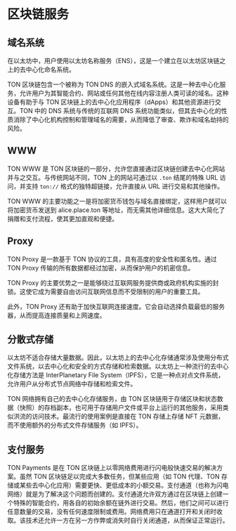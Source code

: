 # 区块链服务

## 域名系统

在以太坊中，用户使用以太坊名称服务（ENS），这是一个建立在以太坊区块链之上的去中心化命名系统。

TON 区块链包含一个被称为 TON DNS 的嵌入式域名系统。这是一种去中心化服务，允许用户为其智能合约、网站或任何其他在线内容注册人类可读的域名。这种设备有助于与 TON 区块链上的去中心化应用程序（dApps）和其他资源进行交互。TON 中的 DNS 系统与传统的互联网 DNS 系统功能类似，但其去中心化的性质消除了中心化机构控制和管理域名的需要，从而降低了审查、欺诈和域名劫持的风险。

## WWW

TON WWW 是 TON 区块链的一部分，允许您直接通过区块链创建去中心化网站并与之交互。与传统网站不同，TON 上的网站可通过以 `.ton` 结尾的特殊 URL 访问，并支持 `ton://` 格式的独特超链接，允许直接从 URL 进行交易和其他操作。

TON WWW 的主要功能之一是将加密货币钱包与域名直接绑定，这样用户就可以将加密货币发送到 alice.place.ton 等地址，而无需其他详细信息。这大大简化了捐赠和支付流程，使其更加直观和便捷。

## Proxy

TON Proxy 是一款基于 TON 协议的工具，具有高度的安全性和匿名性。通过 TON Proxy 传输的所有数据都经过加密，从而保护用户的机密信息。

TON Proxy 的主要优势之一是能够绕过互联网服务提供商或政府机构实施的封锁。这使它成为需要自由访问互联网信息而不受限制的用户的重要工具。

此外，TON Proxy 还有助于加快互联网连接速度。它会自动选择负载最低的服务器，从而提高连接质量和上网速度。

## 分散式存储

以太坊不适合存储大量数据。因此，以太坊上的去中心化存储通常涉及使用分布式文件系统，以去中心化和安全的方式存储和检索数据。以太坊上一种流行的去中心化存储方法是 InterPlanetary File System（IPFS），它是一种点对点文件系统，允许用户从分布式节点网络中存储和检索文件。

TON 网络拥有自己的去中心化存储服务，由 TON 区块链用于存储区块和状态数据（快照）的存档副本，也可用于存储用户文件或平台上运行的其他服务，采用类似洪流的访问技术。最流行的使用案例是直接在 TON 存储上存储 NFT 元数据，而不使用额外的分布式文件存储服务（如 IPFS）。

## 支付服务

TON Payments 是在 TON 区块链上以零网络费用进行闪电般快速交易的解决方案。虽然 TON 区块链足以完成大多数任务，但某些应用（如 TON 代理、TON 存储或某些去中心化应用）需要更快、更低成本的小额交易。支付通道（也称为闪电网络）就是为了解决这个问题而创建的。支付通道允许双方通过在区块链上创建一个特殊的智能合约，用各自的初始余额在链外进行交易。然后，他们之间可以进行任意数量的交易，没有任何速度限制或费用。网络费用只在通道打开和关闭时收取。该技术还允许一方在另一方作弊或消失时自行关闭通道，从而保证正常运行。
